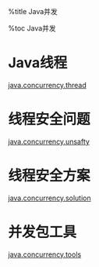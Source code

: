 
%title Java并发

%toc Java并发

= Java线程 =

[[java.concurrency.thread]]

= 线程安全问题 =

[[java.concurrency.unsafty]]


= 线程安全方案 =

[[java.concurrency.solution]]

= 并发包工具 =

[[java.concurrency.tools]]

